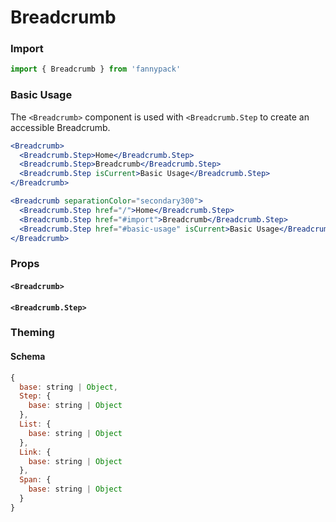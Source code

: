 

# Breadcrumb

### Import

```jsx
import { Breadcrumb } from 'fannypack'
```

### Basic Usage

The `<Breadcrumb>` component is used with `<Breadcrumb.Step` to create an accessible Breadcrumb.

```.jsx
<Breadcrumb>
  <Breadcrumb.Step>Home</Breadcrumb.Step>
  <Breadcrumb.Step>Breadcrumb</Breadcrumb.Step>
  <Breadcrumb.Step isCurrent>Basic Usage</Breadcrumb.Step>
</Breadcrumb>
```

```.jsx
<Breadcrumb separationColor="secondary300">
  <Breadcrumb.Step href="/">Home</Breadcrumb.Step>
  <Breadcrumb.Step href="#import">Breadcrumb</Breadcrumb.Step>
  <Breadcrumb.Step href="#basic-usage" isCurrent>Basic Usage</Breadcrumb.Step>
</Breadcrumb>
```

### Props

#### `<Breadcrumb>`
<PropsTable component={Breadcrumb} />

#### `<Breadcrumb.Step>`
<PropsTable component={Breadcrumb.Step} />


### Theming

#### Schema

```jsx
{
  base: string | Object,
  Step: {
    base: string | Object
  },
  List: {
    base: string | Object
  },
  Link: {
    base: string | Object
  },
  Span: {
    base: string | Object
  }
}
```
